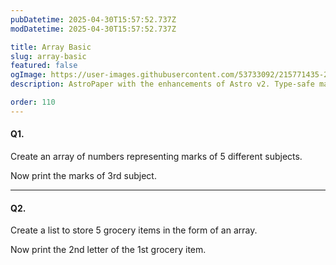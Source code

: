 ```yaml
---
pubDatetime: 2025-04-30T15:57:52.737Z
modDatetime: 2025-04-30T15:57:52.737Z

title: Array Basic
slug: array-basic
featured: false
ogImage: https://user-images.githubusercontent.com/53733092/215771435-25408246-2309-4f8b-a781-1f3d93bdf0ec.png
description: AstroPaper with the enhancements of Astro v2. Type-safe markdown contents, bug fixes and better dev experience etc.

order: 110
---
```


#### Q1.

Create an array of numbers representing marks of 5 different subjects.

Now print the marks of 3rd subject.

---

#### Q2.

Create a list to store 5 grocery items in the form of an array.

Now print the 2nd letter of the 1st grocery item.